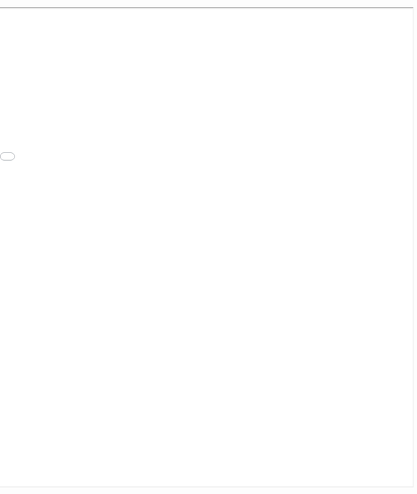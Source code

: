 <div style= "float:right;position: relative; top: 50px; right: -220px">
<iframe src="projects/basic_funcs_Stavros_Tsentemeidis.html" width="1300" height="1100"></iframe>
</div>